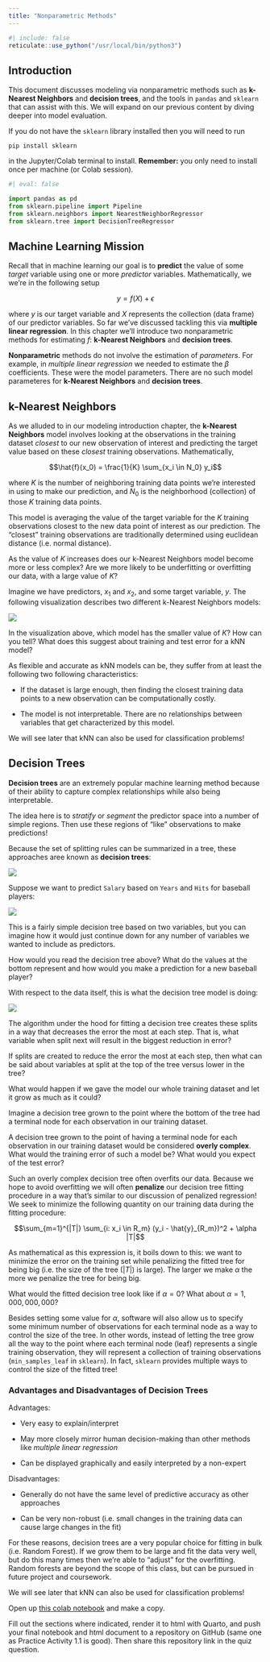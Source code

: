 ```yaml
---
title: "Nonparametric Methods"
---
```


```r
#| include: false
reticulate::use_python("/usr/local/bin/python3")
```


## Introduction

This document discusses modeling via nonparametric methods such as **k-Nearest Neighbors** and **decision trees**, and the tools in `pandas` and `sklearn` that can assist with this. We will expand on our previous content by diving deeper into model evaluation.

:::{.callout-note}
If you do not have the `sklearn` library installed then you will need to run

`pip install sklearn`

in the Jupyter/Colab terminal to install. **Remember:** you only need to install once per machine (or Colab session).
:::

```python
#| eval: false

import pandas as pd
from sklearn.pipeline import Pipeline
from sklearn.neighbors import NearestNeighborRegressor
from sklearn.tree import DecisionTreeRegressor
```

## Machine Learning Mission

Recall that in machine learning our goal is to **predict** the value of some *target* variable using one or more *predictor* variables. Mathematically, we we're in the following setup

$$y = f(X) + \epsilon$$

where $y$ is our target variable and $X$ represents the collection (data frame) of our predictor variables. So far we've discussed tackling this via **multiple linear regression**. In this chapter we'll introduce two nonparametric methods for estimating $f$: **k-Nearest Neighbors** and **decision trees**.


:::{.callout-note}

**Nonparametric** methods do not involve the estimation of *parameters*. For example, in *multiple linear regression* we needed to estimate the $\beta$ coefficients. These were the model parameters. There are no such model parameteres for **k-Nearest Neighbors** and **decision trees**.

:::

## k-Nearest Neighbors

As we alluded to in our modeling introduction chapter, the **k-Nearest Neighbors** model involves looking at the observations in the training dataset *closest* to our new observation of interest and predicting the target value based on these *closest* training observations. Mathematically,

$$\hat{f}(x_0) = \frac{1}{K} \sum_{x_i \in N_0} y_i$$

where $K$ is the number of neighboring training data points we're interested in using to make our prediction, and $N_0$ is the neighborhood (collection) of those $K$ training data points.

This model is averaging the value of the target variable for the $K$ training observations closest to the new data point of interest as our prediction. The "closest" training observations are traditionally determined using euclidean distance (i.e. normal distance).

:::{.callout-check-in .icon}

As the value of $K$ increases does our k-Nearest Neighbors model become more or less complex? Are we more likely to be underfitting or overfitting our data, with a large value of $K$?

:::

Imagine we have predictors, $x_1$ and $x_2$, and some target variable, $y$. The following visualization describes two different k-Nearest Neighbors models:

![](images/KNNRegFits.png)

:::{.callout-check-in .icon}

In the visualization above, which model has the smaller value of $K$? How can you tell? What does this suggest about training and test error for a kNN model?

:::

As flexible and accurate as kNN models can be, they suffer from at least the following two following characteristics:

* If the dataset is large enough, then finding the closest training data points to a new observation can be computationally costly.

* The model is not interpretable. There are no relationships between variables that get characterized by this model.

We will see later that kNN can also be used for classification problems!

## Decision Trees

**Decision trees** are an extremely popular machine learning method because of their ability to capture complex relationships while also being interpretable.

The idea here is to *stratify* or *segment* the predictor space into a number of simple regions. Then use these regions of "like" observations to make predictions!

Because the set of splitting rules can be summarized in a tree, these approaches aree known as **decision trees**:

![](images/GenDT.png)

Suppose we want to predict `Salary` based on `Years` and `Hits` for baseball players:

![](images/HittersRegTree.png)

This is a fairly simple decision tree based on two variables, but you can imagine how it would just continue down for any number of variables we wanted to include as predictors.

:::{.callout-check-in .icon}

How would you read the decision tree above? What do the values at the bottom represent and how would you make a prediction for a new baseball player?

:::

With respect to the data itself, this is what the decision tree model is doing:

![](images/HittersRegTreeData.png)

The algorithm under the hood for fitting a decision tree creates these splits in a way that decreases the error the most at each step. That is, what variable when split next will result in the biggest reduction in error?

:::{.callout-check-in .icon}

If splits are created to reduce the error the most at each step, then what can be said about variables at split at the top of the tree versus lower in the tree?

:::

What would happen if we gave the model our whole training dataset and let it grow as much as it could?

Imagine a decision tree grown to the point where the bottom of the tree had a terminal node for each observation in our training dataset.

:::{.callout-check-in .icon}

A decision tree grown to the point of having a terminal node for each observation in our training dataset would be considered **overly complex**. What would the training error of such a model be? What would you expect of the test error?

:::

Such an overly complex decision tree often overfits our data. Because we hope to avoid overfitting we will often **penalize** our decision tree fitting procedure in a way that's similar to our discussion of penalized regression! We seek to minimize the following quantity on our training data during the fitting procedure:

$$\sum_{m=1}^{|T|} \sum_{i: x_i \in R_m} (y_i - \hat{y}_{R_m})^2 + \alpha |T|$$

As mathematical as this expression is, it boils down to this: we want to minimize the error on the training set while penalizing the fitted tree for being big (i.e. the size of the tree ($|T|$) is large). The larger we make $\alpha$ the more we penalize the tree for being big.

:::{.callout-check-in .icon}

What would the fitted decision tree look like if $\alpha = 0$? What about $\alpha = 1,000,000,000$?

:::

Besides setting some value for $\alpha$, software will also allow us to specify some minimum number of observations for each terminal node as a way to control the size of the tree. In other words, instead of letting the tree grow all the way to the point where each terminal node (leaf) represents a single training observation, they will represent a collection of training observations (`min_samples_leaf` in `sklearn`). In fact, `sklearn` provides multiple ways to control the size of the fitted tree!

### Advantages and Disadvantages of Decision Trees

Advantages:

* Very easy to explain/interpret

* May more closely mirror human decision-making than other methods like *multiple linear regression*

* Can be displayed graphically and easily interpreted by a non-expert

Disadvantages:

* Generally do not have the same level of predictive accuracy as other approaches

* Can be very non-robust (i.e. small changes in the training data can cause large changes in the fit)

For these reasons, decision trees are a very popular choice for fitting in bulk (i.e. Random Forest). If we grow them to be large and fit the data very well, but do this many times then we're able to "adjust" for the overfitting. Random forests are beyond the scope of this class, but can be pursued in future project and coursework.

We will see later that kNN can also be used for classification problems!

::: {.callout-practice-exercise .icon}
Open up [this colab notebook](https://colab.research.google.com/drive/1pqQ09mC7lh0eHBzGk6TOsN57cCE0dr1G?usp=sharing) and make a copy.

Fill out the sections where indicated, render it to html with Quarto, and push your final notebook and html document to a repository on GitHub (same one as Practice Activity 1.1 is good). Then share this repository link in the quiz question.
:::


